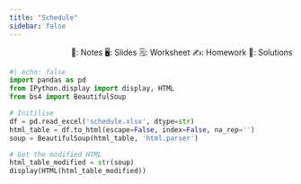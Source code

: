 ```yaml
---
title: "Schedule"
sidebar: false
---
```


<!-- Download Link Handler -->

<div style="text-align: right">
📔: Notes
🖥️: Slides 
🗒️: Worksheet
✍️: Homework
📖: Solutions
</div>

```python
#| echo: false
import pandas as pd
from IPython.display import display, HTML
from bs4 import BeautifulSoup

# Initilise
df = pd.read_excel('schedule.xlsx', dtype=str)
html_table = df.to_html(escape=False, index=False, na_rep='')
soup = BeautifulSoup(html_table, 'html.parser')

# Get the modified HTML
html_table_modified = str(soup)
display(HTML(html_table_modified))
```

